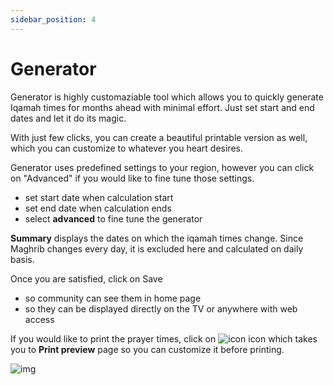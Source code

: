 ```yaml
---
sidebar_position: 4
---
```


# Generator

Generator is highly customaziable tool which allows you to quickly generate Iqamah times for months ahead with minimal effort. Just set start and end dates and let it do its magic. 

With just few clicks, you can create a beautiful printable version as well, which you can customize  to whatever you heart desires.


Generator uses predefined settings to your region, however you can click on "Advanced" if you would like to fine tune those settings.

- set start date when calculation start
- set end date when calculation ends
- select **advanced** to fine tune the generator

**Summary** displays the dates on which the iqamah times change. Since Maghrib changes every day, it is excluded here and calculated on daily basis.

Once you are satisfied, click on Save
- so community can see them in home page
- so they can be displayed directly on the TV or anywhere with web access

If you would like to print the prayer times, click on ![icon](/static/icons/print.svg#icon) icon which takes you to **Print preview** page so you can customize it before printing.

![img](../img/generator.png)
